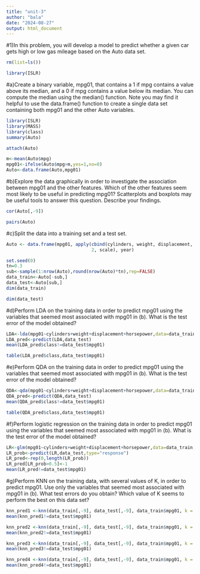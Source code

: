---
title: "unit-3"
author: "bala"
date: "2024-08-27"
output: html_document
---

#1)In this problem, you will develop a model to predict whether a given car gets high or low gas mileage based on the Auto data set.




```{r}
rm(list=ls())

library(ISLR)
```

#a)Create a binary variable, mpg01, that contains a 1 if mpg contains a value above its median, and a 0 if mpg contains a value below its median. You can compute the median using the median() function. Note you may find it helpful to use the data.frame() function to create a single data set containing both mpg01 and the other Auto variables.


```{r}
library(ISLR)
library(MASS)
library(class)
summary(Auto)
```


```{r}
attach(Auto)
```



```{r}
m<-mean(Auto$mpg)
mpg01<-ifelse(Auto$mpg>m,yes=1,no=0)
Auto<-data.frame(Auto,mpg01)
```


#b)Explore the data graphically in order to investigate the association between mpg01 and the other features. Which of the other features seem most likely to be useful in predicting mpg01? Scatterplots and boxplots may be useful tools to answer this question. Describe your findings. 

```{r}
cor(Auto[,-9])
```


```{r}
pairs(Auto)
```


#c)Split the data into a training set and a test set.

```{r}
Auto <- data.frame(mpg01, apply(cbind(cylinders, weight, displacement, horsepower, acceleration), 
                                2, scale), year)
```


```{r}
set.seed(0)
tn=0.3
sub<-sample(1:nrow(Auto),round(nrow(Auto)*tn),rep=FALSE)
data_train<-Auto[-sub,]
data_test<-Auto[sub,]
dim(data_train)
```


```{r}
dim(data_test)
```
#d)Perform LDA on the training data in order to predict mpg01 using the variables that seemed most associated with mpg01 in (b). What is the test error of the model obtained? 

```{r}
LDA<-lda(mpg01~cylinders+weight+displacement+horsepower,data=data_train)
LDA_pred<-predict(LDA,data_test)
mean(LDA_pred$class!=data_test$mpg01)
```


```{r}
table(LDA_pred$class,data_test$mpg01)
```


#e)Perform QDA on the training data in order to predict mpg01 using the variables that seemed most associated with mpg01 in (b). What is the test error of the model obtained? 

```{r}
QDA<-qda(mpg01~cylinders+weight+displacement+horsepower,data=data_train)
QDA_pred<-predict(QDA,data_test)
mean(QDA_pred$class!=data_test$mpg01) 
```


```{r}
table(QDA_pred$class,data_test$mpg01)
```

#f)Perform logistic regression on the training data in order to predict mpg01 using the variables that seemed most associated with mpg01 in (b). What is the test error of the model obtained?


```{r}
LR<-glm(mpg01~cylinders+weight+displacement+horsepower,data=data_train,family = binomial)
LR_prob<-predict(LR,data_test,type="response")
LR_pred<-rep(0,length(LR_prob))
LR_pred[LR_prob>0.5]<-1
mean(LR_pred!=data_test$mpg01)
```


#g)Perform KNN on the training data, with several values of K, in order to predict mpg01. Use only the variables that seemed most associated with mpg01 in (b). What test errors do you obtain? Which value of K seems to perform the best on this data set?

```{r}
knn_pred1 <-knn(data_train[,-9], data_test[,-9], data_train$mpg01, k = 1)
mean(knn_pred1!=data_test$mpg01)
```


```{r}
knn_pred2 <-knn(data_train[,-9], data_test[,-9], data_train$mpg01, k = 2)
mean(knn_pred2!=data_test$mpg01)
```


```{r}
knn_pred3 <-knn(data_train[,-9], data_test[,-9], data_train$mpg01, k = 3)
mean(knn_pred3!=data_test$mpg01)
```


```{r}
knn_pred4 <-knn(data_train[,-9], data_test[,-9], data_train$mpg01, k = 5)
mean(knn_pred4!=data_test$mpg01)
```


